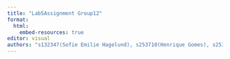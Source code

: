 ```yaml
---
title: "Lab5Assignment Group12"
format: 
  html:
    embed-resources: true
editor: visual
authors: "s132347(Sofie Emilie Hagelund), s253710(Henrique Gomes), s253689(Paula Meerjanssen), s252750(Shuyue Zhang), s253719(Eszter Hudra)"
---
```


## 

